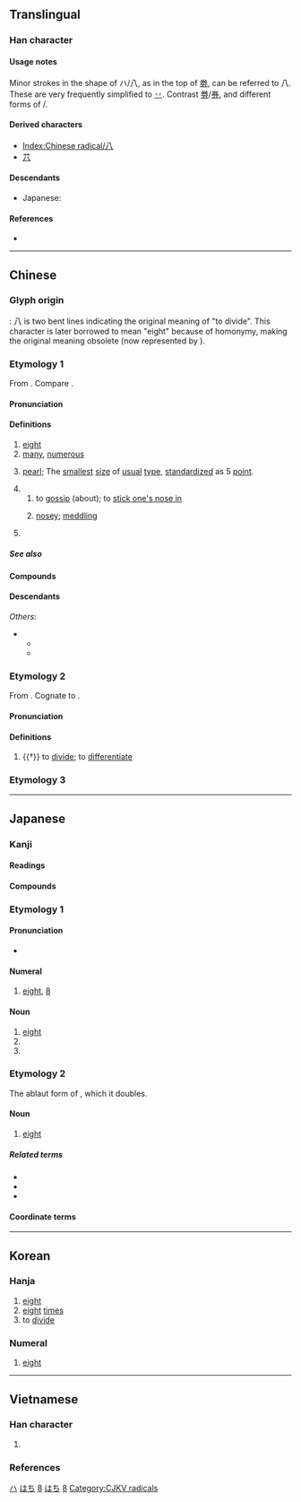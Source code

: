 {{also|入|丷|ハ}}
{{character info/new}}

{{commonscat}}
==Translingual==
{{stroke order|type=animate}}

===Han character===
{{Han char|rn=12|rad=八|as=00|sn=2|four=80000|canj=HO|ids=⿰丿乀(GHT),⿰丿乁(JKV)}}
{{stroke order|stroke=2}}

====Usage notes====
Minor strokes in the shape of ハ/八, as in the top of [[劵]], can be referred to 八. These are very frequently simplified to [[丷]]. Contrast [[劵]]/[[券]], and different forms of {{lang|ja|[[鬲]]}}/{{lang|und|sc=Hans|鬲}}.

====Derived characters====
* [[Index:Chinese radical/八]]
* [[䒔]]

====Descendants====
* Japanese: {{ja-r|ハ}}

====References====
* {{Han ref|kx=0126.260|dkj=01450|dj=0274.130|hdz=10241.030|uh=516B|ud=20843|bh=A44B|bd=42059}}

[[Category:Han characters from which katakana were derived|ハ]]

----

==Chinese==

===Glyph origin===
{{Han etyl}}
{{liushu|ic}}: 八 is two bent lines indicating the original meaning of "to divide". This character is later borrowed to mean "eight" because of homonymy, making the original meaning obsolete (now represented by {{zh-l|*別}}).

===Etymology 1===
{{zh-forms|alt=捌-financial}}
From {{inh|zh|sit-pro|*b-r-gjat ~ b-g-rjat|*b-r-gjat|eight}}. Compare {{cog|bo|བརྒྱད}}.

====Pronunciation====
{{zh-pron
|m=bā
|m_note=bá - a less common tone sandhi variant of 八 when it occurs before a departing-tone character, e.g. {{l|zh|八路}}
|ma=y
|m-s=ba2
|dg=ба1
|c=baat3
|c-t=
|g=
|h=pfs=pat
|j=
|mb=
|md=báik
|mn=zz,kh,tn,tc,yl:peh/xm,qz,tp,lk,sx,km,mg,hc,ph,jj:poeh/pat
|mn_note=peh/poeh - vernacular; pat - literary
|mn-t=boih4
|w=4paq
|x=
|mc=y
|oc=y
|cat=num,n,det
}}

====Definitions====
{{zh-hanzi}}

# [[eight]]
# [[many]], [[numerous]]
# {{lb|zh|printing}} [[pearl]]; The [[smallest]] [[size]] of [[usual]] [[type]], [[standardize]]d as 5 [[point]].
# {{zh-abbrev|八卦}}
## to [[gossip]] (about); to [[stick one's nose in]]
## {{lb|zh|Cantonese}} [[nosey]]; [[meddling]]
##: {{zh-x|八婆|nosey parker; meddling woman|C}}
# {{surname|lang=zh}}

=====See also=====
{{Chinese-numbers}}

====Compounds====
{{zh-der|八角|八寶菜|八達|八辺形|八道|八端|八丁|八幡|八方|八分|八卦|八荒|八角形|八九不離十|八九分|八苦|八面|八千里路雲和月|八橋|八切|八日|八手|八朔|八月|八重|八州|八字髭|間八|一八|亂七八糟|八一五|八二三砲戰|八仙|八仙桌|八位元|八佰伴|八倍體|八八六|八公山|八公山區|八分之一|八分音符|八十|八十天環遊地球|八卦拳|八卦掌|八卦陣|八哥|八哥兒|八哥狗|八國聯軍|八塊腹肌|八天|八婆|八字|八字形|八字方針|八字步|八字沒一撇|八字眉|八字腳|八字還沒一撇|八字鬍|八字鬍鬚|八宿|八宿縣|八寶|八寶山|八岐大蛇|八帶魚|八年|八度|八廓|八廓街|八德|八德市|八成|八戒|八抬大轎|八旗|八旗制度|八會穴|八月之光|八月份|八極拳|八榮八恥|八正道|八步|八步區|八法拳|八爪魚|八珍湯|八目鰻|八級工|八級風|八美|八股|八萬大藏經|八行書|八角床|八角楓|八角茴香|八角街|八路軍|八進制|八道江|八達嶺|八達通|八邊形|八里|八重奏|八開|八面玲瓏|八面體|八音|八音盒|二八|十八|夾七夾八|橫七豎八|王八|雜七雜八|八嶺山|八十壋|八角嶺|八溝|尺八|八彭|陳八字|八字門|八角金盤|八竿子打不著/八竿子打不着|七十瓦上霜，八十不稀奇|八卦山|八聖|倒八|倒八字眉}}

====Descendants====
{{CJKV||はち|팔|bát}}
''Others'':
* {{desc|bor=1|tai-pro|*peːtᴰ||eight}}
** {{desc|lo|ແປດ}}
** {{desc|th|แปด}}

===Etymology 2===
{{zh-forms}}
From {{inh|zh|sit-pro|*brat ~ prat|*brat|cut apart, cut open}}. Cognate to {{zh-l|別}}.

====Pronunciation====
{{zh-pron
|m=bā
|mc=y
|oc=y
|cat=v
}}

====Definitions====
{{zh-hanzi}}

# {{†}} to [[divide]]; to [[differentiate]]

===Etymology 3===
{{zh-see|捌|v|to know}}

{{zh-cat|Beginning}}

----

==Japanese==
{{cardinalbox|ja|7|8|9|七|九}}

===Kanji===
{{ja-kanji|grade=1|rs=八00}}

====Readings====
{{ja-readings
|goon=はち
|kanon=はつ
|kun=や-, や-つ, やっ-つ, よう-
|nanori=な, は, やち
}}

====Compounds====
{{col3-u|ja
|{{ja-r|一%八|いち%はつ}}
|{{ja-r|永%字 八%法|^えい%じ ^はっ%ぽう|the [[w:Eight Principles of Yong|Eight Principles of Yong]]}}
|{{ja-r|間%八|かん%ぱち}}
|{{ja-r|尺%八|しゃく%はち}}
|{{ja-r|八%橋|やつ%はち}}
|{{ja-r|八%手|やつ%で}}
|{{ja-r|八%切|やつ%ぎり}}
|{{ja-r|八%角%形|はっ%かっ%けい|octagon}}
|{{ja-r|八%掛|はっ%かけ}}
|{{ja-r|七%転%八%起|しち%てん% はっ%き}}
|{{ja-r|八%九%分|はっ%く%ぶ}}
|{{ja-r|四%苦%八%苦|し%く% はっ%く}}
|{{ja-r|八%苦|はっ%く}}
|{{ja-r|八%卦|はっ%け}}
|{{ja-r|八%月|はち%がつ|August}}
|{{ja-r|八%紘|はっ%こう}}
|{{ja-r|八%荒|はっ%こう}}
|{{ja-r|八%朔|はっ%さく}}
|{{ja-r|八%字%髭|はち%じ%ひげ}}
|{{ja-r|八%州|はっ%しょう}}
|{{ja-r|八%重|や%え}}
|{{ja-r|八%丈|はち%じょう}}
|{{ja-r|八%丈%島|はち%じょう%じま}}
|{{ja-r|八%達|はっ%たつ}}
|{{ja-r|八%丁|はっ%しょう}}
|{{ja-r|八%潮%路|や%しお%じ}}
|{{ja-r|七%転%八%倒|しち%てん%-ばっ%とう}}
|{{ja-r|八%道|はち%どう}}
|{{ja-r|八%日|よう%か}}
|{{ja-r|八%幡|はち%まん}}
|{{ja-r|八%分|はっ%ぷん}}
|{{ja-r|八%辺%形|はち%へん%げい|octagon}}
|{{ja-r|八%宝%菜|はっ%ぽう%さい}}
|{{ja-r|八%方|はっ%ぽう}}
|{{ja-r|八%面|はち%めん}}
}}

===Etymology 1===

====Pronunciation====
* {{audio|Ja-8-hachi.ogg|Audio|lang=ja}}

====Numeral====
{{ja-pos|numeral|はち}}

# [[eight]], [[8]]

====Noun====
{{ja-noun|はち}}

# [[eight]]
# {{short for|八の[[字]]|lang=ja}}
# {{short for|八兵衛|lang=ja}}

===Etymology 2===
The ablaut form of {{m|ja|四||four|tr=yo}}, which it doubles.

====Noun====
{{ja-noun|や}}

# [[eight]]

=====Related terms=====
* {{ja-r|八つ|やつ}}
* {{ja-r|嘘っ八|うそっぱち}}
* {{ja-r|一か八か|いちかばちか}}

====Coordinate terms====
{{japanese number}}

[[Category:Japanese basic words|はち]]
[[Category:Japanese numeral symbols|8]]
[[Category:ja:Eight|はち]]
----

==Korean==

===Hanja===
{{ko-hanja|여덟|팔}}

# [[eight]]
# [[eight]] [[time]]s
# to [[divide]]

===Numeral===
{{ko-pos|numeral|hangeul=팔}}

# {{cln|ko|cardinal numbers}} [[eight]]

[[Category:Korean cardinal numbers|8]]

----

==Vietnamese==

===Han character===
{{vi-readings
|hanviet=bát-tdcndg;tdcntd;gdhn
|phienthiet=
|nom=bát-tdcndg;tdcntd, bắt-tdcndg;gdhn, bớt-tdcndg
}}

# {{defn|lang=vi|sort=八00}}

===References===
<references/>

[[Category:CJKV radicals]]